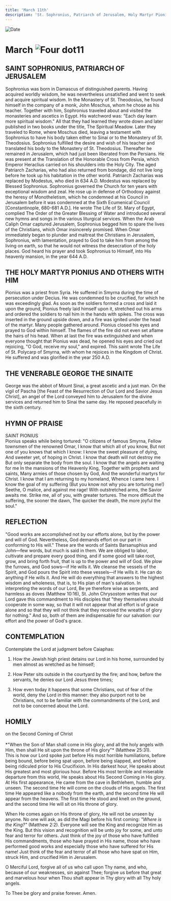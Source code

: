 ```yaml
---
title: 'March 11th'
description: 'St. Sophronius, Patriarch of Jerusalem, Holy Martyr Pionius and Others with Him, Venerable George the Sinaite'
---
```


<RunningHead />
<Image src="/title-imprint.png" height={68} width={50} alt="Date" className="title-imprint"/>

# <div id="date">March <Image className="four-dot" src="/four-dot.png" height={15} width={15} alt="Four dot" />11</div>

## SAINT SOPHRONIUS, PATRIARCH OF JERUSALEM

Sophronius was born in Damascus of distinguished parents. Having acquired worldly wisdom, he was nevertheless unsatisfied and went to seek and acquire spiritual wisdom. In the Monastery of St. Theodosius, he found himself in the company of a monk, John Moschus, whom he chose as his teacher. Together with him, Sophronius traveled about and visited the monasteries and ascetics in Egypt. His watchword was: "Each day learn more spiritual wisdom." All that they had learned they wrote down and later published in two books under the title, The Spiritual Meadow. Later they traveled to Rome, where Moschus died, leaving a testament with Sophronius to have his body taken either to Sinai or to the Monastery of St. Theodosius. Sophronius fulfilled the desire and wish of his teacher and translated his body to the Monastery of St. Theodosius. Thereafter he remained in Jerusalem, which had just been liberated from the Persians. He was present at the Translation of the Honorable Cross from Persia, which Emperor Heraclius carried on his shoulders into the Holy City. The aged Patriarch Zacharias, who had also returned from bondage, did not live long before he took up his habitation in the other world. Patriarch Zacharias was replaced by Modestus, who died in 634 A.D. Modestus was replaced by Blessed Sophronius. Sophronius governed the Church for ten years with exceptional wisdom and zeal. He rose up in defense of Orthodoxy against the heresy of Monotheletism, which he condemned at his Council in Jerusalem before it was condemned at the Sixth Ecumenical Council [Constantinople, 680-681 A.D.]. He wrote The Life of St. Mary of Egypt, complied The Order of the Greater Blessing of Water and introduced several new hymns and songs in the various liturgical services. When the Arab Caliph Omar captured Jerusalem, Sophronius begged him to spare the lives of the Christians, which Omar insincerely promised. When Omar immediately began to plunder and maltreat the Christians in Jerusalem, Sophronius, with lamentation, prayed to God to take him from among the living on earth, so that he would not witness the desecration of the holy places. God heard his prayer and took Sophronius to Himself, into His heavenly mansion, in the year 644 A.D.

## THE HOLY MARTYR PIONIUS AND OTHERS WITH HIM

Pionius was a priest from Syria. He suffered in Smyrna during the time of persecution under Decius. He was condemned to be crucified, for which he was exceedingly glad. As soon as the soldiers formed a cross and laid it upon the ground, Pionius freely laid himself upon it, stretched out his arms and ordered the soldiers to nail him in the hands with spikes. The cross was inserted in the ground upside down, and a fire was ignited under the head of the martyr. Many people gathered around. Pionius closed his eyes and prayed to God within himself. The flames of the fire did not even set aflame the hairs of his head. When at last the fire was extinguished and when everyone thought that Pionius was dead, he opened his eyes and cried out rejoicing, "O God, receive my soul," and expired. This saint wrote The Life of St. Polycarp of Smyrna, with whom he rejoices in the Kingdom of Christ. He suffered and was glorified in the year 250 A.D.

## THE VENERABLE GEORGE THE SINAITE

George was the abbot of Mount Sinai, a great ascetic and a just man. On the vigil of Pascha [the Feast of the Resurrection of Our Lord and Savior Jesus Christ], an angel of the Lord conveyed him to Jerusalem for the divine services and returned him to Sinai the same day. He reposed peacefully in the sixth century.


## HYMN OF PRAISE
<div style={{textAlign:'center', color:'crimson', fontWeight:'bold'}}>
SAINT PIONIUS
</div>
Pionius speaks while being tortured:  
"O citizens of famous Smyrna,  
Fellow townsmen of the renowned Omar,  
I know that which all of you know,  
But not one of you knows that which I know:  
I know the sweet pleasure of dying,  
And sweeter yet, of hoping in Christ.  
I know that death will not destroy me  
But only separate the body from the soul.  
I know that the angels are waiting for me  
In the mansions of the Heavenly King,  
Together with prophets and saints,  
Many armies of those chosen by God,  
And the wonderful martyrs for Christ.  
I know that I am returning to my homeland,  
Whence I came here.  
I know the goal of my suffering  
(But you know not why you are torturing me!)  
Seethe, O malice, and against me rage!  
With outstretched arms, the Savior awaits me.  
Strike me, all of you, with greater tortures.  
The more difficult the suffering, the sooner the dawn,  
The quicker the death, the more joyful the soul."  


## REFLECTION

"Good works are accomplished not by our efforts alone, but by the power and will of God. Nevertheless, God demands effort on our part in conforming to His will." These are the words of Saints Barsanuphius and John—few words, but much is said in them. We are obliged to labor, cultivate and prepare every good thing, and if some good will take root, grow, and bring forth fruit, that is up to the power and will of God. We plow the furrows, and God sows—if He wills it. We cleanse the vessels of the Spirit, and God pours the Spirit into these vessels—if He wills it. He can do anything if He wills it. And He will do everything that answers to the highest wisdom and wholeness, that is, to His plan of man's salvation. In interpreting the words of our Lord, Be ye therefore wise as serpents, and harmless as doves (Matthew 10:16), St. John Chrysostom writes that our Lord gave this commandment to His disciples that "they themselves should cooperate in some way, so that it will not appear that all effort is of grace alone and so that they will not think that they received the wreaths of glory for nothing." And so, both of them are indispensable for our salvation: our effort and the power of God's grace.


## CONTEMPLATION

Contemplate the Lord at judgment before Caiaphas:

1. How the Jewish high priest detains our Lord in his home, surrounded by men almost as wretched as he himself;

2. How Peter sits outside in the courtyard by the fire; and how, before the servants, he denies our Lord Jesus three times;

3. How even today it happens that some Christians, out of fear of the world, deny the Lord in this manner: they also purport not to be Christians, not to be familiar with the commandments of the Lord, and not to be concerned about the Lord.


## HOMILY
<div style={{textAlign:'center', color:'crimson', fontWeight:'bold'}}>
on the Second Coming of Christ
</div><br />
<div style={{textAlign:'right'}}>
*"When the Son of Man shall come in His glory, and all the holy angels with Him, then shall He sit upon the throne of His glory"* (Matthew 25:31).
</div>
This is how our Lord spoke just before His most horrible humiliations, before being bound, before being spat upon, before being slapped, and before being ridiculed prior to His Crucifixion. In His darkest hour, He speaks about His greatest and most glorious hour. Before His most terrible and miserable departure from this world, He speaks about His Second Coming in His glory. At His first appearance, He came from the cave in Bethlehem, humble and unseen. The second time He will come on the clouds of His angels. The first time He appeared like a nobody from the earth, and the second time He will appear from the heavens. The first time He stood and knelt on the ground, and the second time He will sit on His throne of glory.

When He comes again on His throne of glory, He will not be unseen by anyone. No one will ask, as did the Magi before his first coming: *"Where is the King?"* (Matthew 2:2). Everyone will see the King and recognize Him as the King. But this vision and recognition will be unto joy for some, and unto fear and terror for others. Just think of the joy of those who have fulfilled His commandments, those who have prayed in His name, those who have performed good works and especially those who have suffered for His name! Just think of the fear and terror of all those who have spat on Him, struck Him, and crucified Him in Jerusalem.

O Merciful Lord, forgive all of us who call upon Thy name, and who, because of our weaknesses, sin against Thee; forgive us before that great and marvelous hour when Thou shalt appear in Thy glory with all Thy holy angels.

To Thee be glory and praise forever. Amen.